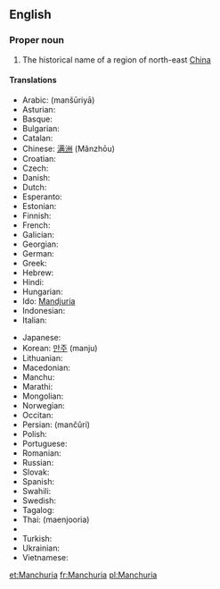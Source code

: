 ==English==
{{wikipedia}}

===Proper noun===
{{en-proper noun}}

# The historical name of a region of north-east [[China]]

====Translations====
{{trans-top|Manchuria}}
* Arabic: {{Arab|[[منشوريا]]}} (manšūriyā) {{f}}
* Asturian: {{t-|ast|Manchuria|f|xs=Asturian}}
* Basque: {{t|eu|Mantxuria|xs=Basque}}
* Bulgarian: {{t|bg|Манджурия|f|tr=Mandžurija|sc=Cyrl}}
* Catalan: {{t|ca|Manxúria|f}}
* Chinese: [[满洲]] (Mǎnzhōu)
* Croatian: {{t|hr|Mandžurija|f}}
* Czech: {{t|cs|Mandžusko|n}}
* Danish: {{t|da|Manchuriet}}
* Dutch: {{t|nl|Mantsjoerije}}
* Esperanto: {{t|eo|Manĉurio|xs=Esperanto}}
* Estonian: {{t|et|Mandžuuria}}
* Finnish: {{t-|fi|Mantšuria}}
* French: {{t|fr|Mandchourie}}
* Galician: {{t-|gl|Manchuria|f|xs=Galician}}
* Georgian: {{t|ka|მანჯურია|tr=mandžuria|xs=Georgian}}
* German: {{t|de|Mandschurei|n}}
* Greek: {{t|el|Μαντζουρία|f|tr=Mandžuría|sc=Grek}}
* Hebrew: {{t|he|מנצ׳וריה|f|tr=mančuriyah|sc=Hebr}}
* Hindi: {{t|hi|मंचूरिया|sc=Deva|xs=Hindi}}
* Hungarian: {{t-|hu|Mandzsúria}}
* Ido: [[Mandjuria]]
* Indonesian: {{t-|id|Manchuria|xs=Indonesian}}
* Italian: {{t-|it|Manciuria|f}}
{{trans-mid}}
* Japanese: {{t|ja|満州|tr=まんしゅう, manshū|sc=Jpan}}
* Korean: [[만주]] (manju)
* Lithuanian: {{t|lt|Mandžiūrija|xs=Lithuanian}}
* Macedonian: {{t|mk|Манџурија|f|tr=Mandžurija|sc=Cyrl|xs=Macedonian}}
* Manchu: {{tø|mnc|ᠮᠠᠨᠵᡠ|tr=manju}}
* Marathi: {{t|mr|मांचुरिया|sc=Deva|xs=Marathi}}
* Mongolian: {{t-|mn|Манж|tr=Manž|sc=Cyrl|xs=Mongolian}}
* Norwegian: {{t|no|Mandsjuria}}
* Occitan: {{t|oc|Manchoria|f|xs=Occitan}}
* Persian: {{fa-Arab|[[منچوری]]}} (mančûri)
* Polish: {{t|pl|Mandżuria|f}}
* Portuguese: {{t|pt|Manchúria|f}}
* Romanian: {{t-|ro|Manciuria|f}}
* Russian: {{t|ru|Маньчжурия|f|tr=Man’čžúrija|sc=Cyrl}}
* Slovak: {{t|sk|Mandžusko|n}}
* Spanish: {{t-|es|Manchuria|f}}
* Swahili: {{t-|sw|Manchuria|xs=Swahili}}
* Swedish: {{t|sv|Manchuriet}}
* Tagalog: {{t-|tl|Manchuria|xs=Tagalog}}
* Thai: {{Thai|[[แมนจูเรีย]]}} (maenjooria)
* {{trreq|Tibetan}}
* Turkish: {{t-|tr|Kuzeydoğu Çin}}
* Ukrainian: {{t|uk|Маньчжурія|f|sc=Cyrl|xs=Ukrainian}}
* Vietnamese: {{t|vi|Mãn Châu|xs=Vietnamese}}
{{trans-bottom}}

[[et:Manchuria]]
[[fr:Manchuria]]
[[pl:Manchuria]]